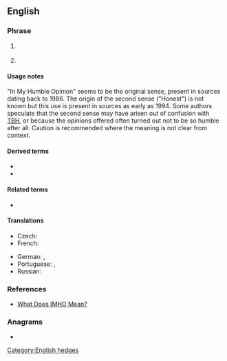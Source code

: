 ==English==

===Phrase===
{{en-phrase}}

# {{lb|en|Internet}} {{initialism of|en|[[in my humble opinion]]}}
# {{lb|en|Internet}} {{initialism of|en|[[in my honest opinion]]}}

====Usage notes====
"In My Humble Opinion" seems to be the original sense, present in sources dating back to 1986. The origin of the second sense ("Honest") is not known but this use is present in sources as early as 1994. Some authors speculate that the second sense may have arisen out of confusion with [[TBH]], or because the opinions offered often turned out not to be so humble after all. Caution is recommended where the meaning is not clear from context.

====Derived terms====
* {{l|en|IMNAAHO}}
* {{l|en|IMNSHO}}

====Related terms====
* {{l|en|IMO}}

====Translations====
{{trans-top|in my humble opinion}}
* Czech: {{t|cs|DMSN}}
* French: {{t+|fr|àmha}}
{{trans-mid}}
* German: {{t|de|mbMn}}, {{t+|de|mMn}}
* Portuguese: {{t+|pt|EMHO|}}, {{t+|pt|NMHO}}
* Russian: {{t|ru|по моему скромному мнению}}
{{trans-bottom}}

===References===
* [https://www.freep.com/story/news/nation/2018/05/03/what-does-imho-mean/576230002/ What Does IMHO Mean?]

===Anagrams===
* {{anagrams|en|a=himo|Miho|OHIM}}

[[Category:English hedges]]